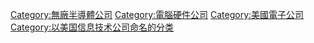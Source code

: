 {{Commons cat|Qualcomm}}
{{cat main}}
[[Category:無廠半導體公司|Category:無廠半導體公司]]
[[Category:電腦硬件公司|Category:電腦硬件公司]]
[[Category:美國電子公司|Category:美國電子公司]]

[[Category:以美国信息技术公司命名的分类|Category:以美国信息技术公司命名的分类]]